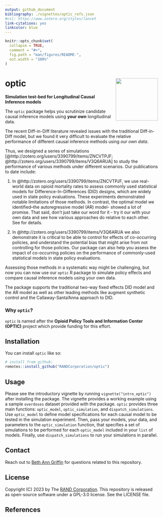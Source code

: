 ```yaml
---
output: github_document
bibliography: ./vignettes/optic_refs.json
#csl: https://www.zotero.org/styles/lancet
link-citations: yes
linkcolor: blue
---
```


<!-- README.md is generated from README.Rmd. Please edit that file -->

```r
knitr::opts_chunk$set(
  collapse = TRUE,
  comment = "#>",
  fig.path = "man/figures/README-",
  out.width = "100%"
)
```

# optic <a href='https://optic-tools.github.io/optic/'><img src='man/figures/optic.png' align="right" height="139"  style="height:139px !important;" /></a>
**Simulation test-bed for Longitudinal Causal Inference models**

<!-- 
[![R-CMD-check](https://github.com/RANDCorporation/optic/workflows/R-CMD-check/badge.svg)](https://github.com/RANDCorporation/optic/actions)
[![Test Coverage](https://github.com/RANDCorporation/optic/workflows/test-coverage/badge.svg)](https://github.com/RANDCorporation/optic/actions)
[![codecov](https://codecov.io/gh/RANDCorporation/optic/branch/develop/graph/badge.svg?token=5XYDOFFJMH)](https://codecov.io/gh/RANDCorporation/optic)
[![Lifecycle: experimental](https://img.shields.io/badge/lifecycle-experimental-orange.svg)](https://www.tidyverse.org/lifecycle/#experimental)

# add badges once package is in RAND's github
badges: start -->

<!-- badges: end -->

The `optic` package helps you scrutinize candidate causal inference models using **your own** longitudinal data.

The recent Diff-in-Diff literature revealed issues with the traditional Diff-in-Diff model, but we found it very difficult to evaluate the relative performance of different causal inference methods using *our own data*. 

Thus, we designed a series of simulations [@http://zotero.org/users/3390799/items/ZNCVTPJF;   @http://zotero.org/users/3390799/items/V3Q6ARUA] to study the performance of various methods under different scenarios. Our publications to date include:

1. In @http://zotero.org/users/3390799/items/ZNCVTPJF, we use real-world data on opioid mortality rates to assess commonly used statistical models for Difference-In-Differences (DID) designs, which are widely used in state policy evaluations. These experiments demonstrated notable limitations of those methods. In contrast, the optimal model we identified--the autoregressive model (AR) model- showed a lot of promise. That said, don't just take our word for it - try it our with your own data and see how various approaches do relative to each other. See   for details.

2. In @http://zotero.org/users/3390799/items/V3Q6ARUA we also demonstrate it is critical to be able to control for effects of co-occurring policies, and understand the potential bias that might arise from not controlling for those policies. Our package can also help you assess the impact of co-occurring policies on the performance of commonly-used statistical models in state policy evaluations.

Assessing those methods in a systematic way might be challenging, but now you can now use our `optic` R package to simulate policy effects and compare causal inference models using your own data.

The package supports the traditional two-way fixed effects DID model and the AR model as well as other leading methods like augment synthetic control and the Callaway-Santa'Anna approach to DID.

### Why `optic`?

`optic` is named after the **Opioid Policy Tools and Information Center (OPTIC)** project which provide funding for this effort.

## Installation

You can install `optic` like so:

``` r
# install from github:
remotes::install_github("RANDCorporation/optic")
```

## Usage

Please see the introductory vignette by running `vignette("intro_optic")` after installing the package. The vignette provides a working example using a sample `overdoses` dataset provided with the package. `optic` provides three main functions: `optic_model`, `optic_simulation`, and `dispatch_simulations`. Use `optic_model` to define model specifications for each causal model to be tested in the simulation experiment. Then, pass your models, your data, and parameters to the `optic_simulation` function, that specifies a set of simulations to be performed for each `optic_model` included in your `list` of models. Finally, use `dispatch_simulations` to run your simulations in parallel.

## Contact

Reach out to [Beth Ann Griffin](https://www.rand.org/about/people/g/griffin_beth_ann.html) for questions related to this repository.


## License 

Copyright (C) 2023 by The [RAND Corporation](https://www.rand.org). This repository is released as open-source software under a GPL-3.0 license. See the LICENSE file.

## References